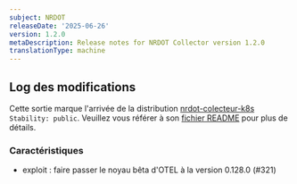 ```yaml
---
subject: NRDOT
releaseDate: '2025-06-26'
version: 1.2.0
metaDescription: Release notes for NRDOT Collector version 1.2.0
translationType: machine
---
```


## Log des modifications

Cette sortie marque l&apos;arrivée de la distribution [nrdot-colecteur-k8s](https://github.com/newrelic/nrdot-collector-releases/tree/main/distributions/nrdot-collector-k8s) `Stability: public`. Veuillez vous référer à son [fichier README](https://github.com/newrelic/nrdot-collector-releases/tree/main/distributions/nrdot-collector-k8s) pour plus de détails.

### Caractéristiques

* exploit : faire passer le noyau bêta d&apos;OTEL à la version 0.128.0 (#321)